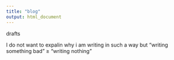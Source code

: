 ```yaml
---
title: "blog"
output: html_document
---
```


drafts

I do not want to expalin why i am writing in such a way but "writing something bad"  $\geq$ "writing nothing"